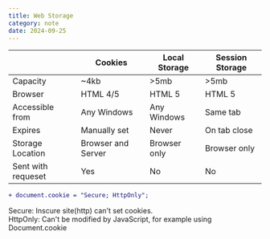```yaml
---
title: Web Storage
category: note
date: 2024-09-25
---
```


|                    | Cookies            | Local Storage | Session Storage |
| ------------------ | ------------------ | ------------- | --------------- |
| Capacity           | ~4kb                | >5mb          | >5mb             |
| Browser            | HTML 4/5           | HTML 5        | HTML 5          |
| Accessible from    | Any Windows        | Any Windows   | Same tab        |
| Expires            | Manually set       | Never         | On tab close    |
| Storage Location   | Browser and Server | Browser only  | Browser only    |
| Sent with requeset | Yes                | No            | No              |


```diff
+ document.cookie = "Secure; HttpOnly";
```

Secure: Inscure site(http) can't set cookies. \
HttpOnly: Can't be modified by JavaScript, for example using Document.cookie
